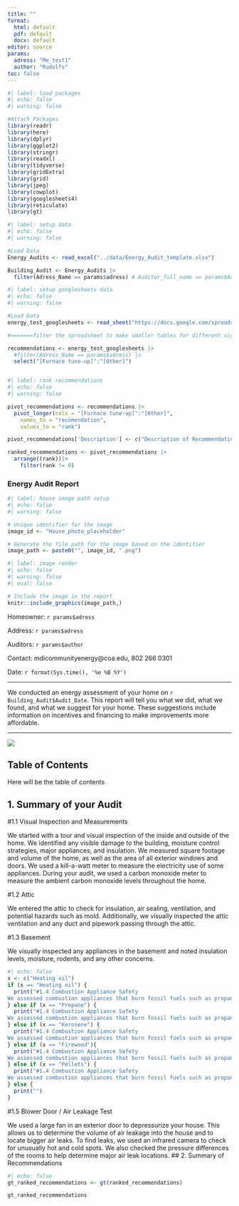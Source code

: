 ```yaml
---
title: ""
format:
  html: default
  pdf: default
  docx: default
editor: source
params:
  adress: "Me_test1"
  author: "Rudolfs"
toc: false
---
```


```r
#| label: load packages
#| echo: false
#| warning: false

#Attach Packages
library(readr)
library(here)
library(dplyr)
library(ggplot2)
library(stringr)
library(readxl)
library(tidyverse)
library(gridExtra)
library(grid)
library(jpeg)
library(cowplot)
library(googlesheets4)
library(reticulate)
library(gt)

```

```r
#| label: setup data
#| echo: false
#| warning: false

#Load Data
Energy_Audits <- read_excel("../data/Energy_Audit_template.xlsx")

Building_Audit <- Energy_Audits |>
  filter(Adress_Name == params$adress) # Auditor_full_name == params$Auditor_full_name

```

```r
#| label: setup googlesheets data
#| echo: false
#| warning: false

#Load Data
energy_test_googlesheets <- read_sheet("https://docs.google.com/spreadsheets/d/1NLoDskkQKP9rJdX1TPIwwy_xLSv0wcp77KCfG0lVxCc/edit?resourcekey=&gid=755427871#gid=755427871")

#=======filter the spreadsheet to make smaller tables for different visualizations/code chunks

recommendations <- energy_test_googlesheets |>
  #filter(Adress_Name == params$adress) |>
  select("[Furnace tune-up]":"[Other]")



```

```r
#| label: rank recommendations
#| echo: false
#| warning: false

pivot_recommendations <- recommendations |>
  pivot_longer(cols = "[Furnace tune-up]":"[Other]",
    names_to = "recomendation", 
    values_to = "rank")

pivot_recommendations['Description'] <- c("Description of Recommendation","Description of Recommendation","Description of Recommendation","Description of Recommendation","Description of Recommendation","Description of Recommendation","Description of Recommendation","Description of Recommendation","Description of Recommendation","Description of Recommendation","Description of Recommendation","Description of Recommendation","Description of Recommendation","Description of Recommendation","Description of Recommendation","Description of Recommendation","Description of Recommendation","Description of Recommendation","Description of Recommendation","Description of Recommendation")

ranked_recommendations <- pivot_recommendations |>
  arrange((rank))|>
    filter(rank != 0)
```

### Energy Audit Report

```r
#| label: house image path setup
#| echo: false
#| warning: false

# Unique identifier for the image
image_id <- "House_photo_placeholder"

# Generate the file path for the image based on the identifier
image_path <- paste0("", image_id, ".png")


```

```r
#| label: image render
#| echo: false
#| warning: false
#| eval: false

# Include the image in the report
knitr::include_graphics(image_path,)
```

Homeowner: `r params$adress`

Address: `r params$adress`

Auditors: `r params$author`

Contact: mdicommunityenergy\@coa.edu, 802 266 0301

Date: `r format(Sys.time(), '%e %B %Y')`

------------------------------------------------------------------------

We conducted an energy assessment of your home on `r Building_Audit$Audit_Date`. This report will tell you what we did, what we found, and what we suggest for your home. These suggestions include information on incentives and financing to make improvements more affordable.

------------------------------------------------------------------------

![](images/Logos-together.png)

## Table of Contents

Here will be the table of contents

## 1. Summary of your Audit

#1.1 Visual Inspection and Measurements

We started with a tour and visual inspection of the inside and outside of the home. We identified any visible damage to the building, moisture control strategies, major appliances, and insulation. We measured square footage and volume of the home, as well as the area of all exterior windows and doors. We used a kill-a-watt meter to measure the electricity use of some appliances. During your audit, we used a carbon monoxide meter to measure the ambient carbon monoxide levels throughout the home.

#1.2 Attic

We entered the attic to check for insulation, air sealing, ventilation, and potential hazards such as mold. Additionally, we visually inspected the attic ventilation and any duct and pipework passing through the attic.

#1.3 Basement

We visually inspected any appliances in the basement and noted insulation levels, moisture, rodents, and any other concerns.

```r
#| echo: false
x <- c("Heating oil")
if (x == "Heating oil") {
  print("#1.4 Combustion Appliance Safety 
We assessed combustion appliances that burn fossil fuels such as propane, heating oil, or kerosene. These include furnaces, boilers, water heaters, and gas ovens.")
} else if (x == "Propane") {
  print("#1.4 Combustion Appliance Safety 
We assessed combustion appliances that burn fossil fuels such as propane, heating oil, or kerosene. These include furnaces, boilers, water heaters, and gas ovens.")
} else if (x == "Kerosene") {
  print("#1.4 Combustion Appliance Safety 
We assessed combustion appliances that burn fossil fuels such as propane, heating oil, or kerosene. These include furnaces, boilers, water heaters, and gas ovens.")
} else if (x == "Firewood"){
  print("#1.4 Combustion Appliance Safety 
We assessed combustion appliances that burn fossil fuels such as propane, heating oil, or kerosene. These include furnaces, boilers, water heaters, and gas ovens.")
} else if (x == "Pellets") {
  print("#1.4 Combustion Appliance Safety 
We assessed combustion appliances that burn fossil fuels such as propane, heating oil, or kerosene. These include furnaces, boilers, water heaters, and gas ovens.")
} else {
  print("")
}
```

```{=html}
<!---
**1.4 Combustion Appliance Safety** 
We assessed combustion appliances that burn fossil fuels such as propane, heating oil, or kerosene. These include furnaces, boilers, water heaters, and gas ovens.
Option 1: We visually inspected and conducted combustion safety tests on the combustion appliance(s) in your home. This included measuring for carbon monoxide and testing that flue gases are properly exhausting from the home. Option 2: We visually inspected your appliance(s) but were unable to perform combustion safety tests.

IF propane gas, Add sentence to Options 1/2: We also performed gas leak detection tests on your propane appliance(s).--->
```
#1.5 Blower Door / Air Leakage Test

We used a large fan in an exterior door to depressurize your house. This allows us to determine the volume of air leakage into the house and to locate bigger air leaks. To find leaks, we used an infrared camera to check for unusually hot and cold spots. We also checked the pressure differences of the rooms to help determine major air leak locations.
## 2. Summary of Recommendations

```r
#| echo: false
gt_ranked_recommendations <- gt(ranked_recommendations)

gt_ranked_recommendations
```


